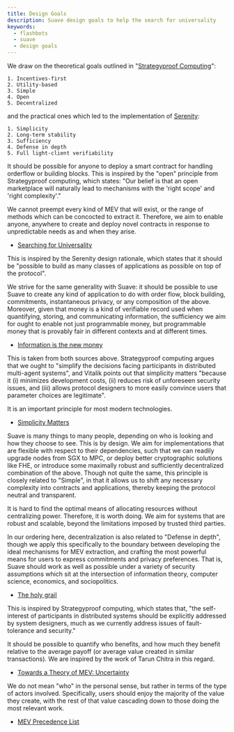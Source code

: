```yaml
---
title: Design Goals
description: Suave design goals to help the search for universality
keywords:
  - flashbots
  - suave
  - design goals
---
```



We draw on the theoretical goals outlined in "[Strategyproof Computing](https://groups.ischool.berkeley.edu/archive/p2pecon/papers/s1-ng.pdf)": 

```
1. Incentives-first
2. Utility-based
3. Simple
4. Open
5. Decentralized
```

and the practical ones which led to the implementation of [Serenity](https://notes.ethereum.org/@vbuterin/serenity_design_rationale?type=view#Principles):

```
1. Simplicity
2. Long-term stability
3. Sufficiency
4. Defense in depth
5. Full light-client verifiability
```

<Grid>
<GridBlock symbol="I." title="Permissionless">

It should be possible for anyone to deploy a smart contract for handling orderflow or building blocks. This is inspired by the "open" principle from Strategyproof computing, which states: "Our belief is that an open marketplace will naturally lead to mechanisms with the 'right scope' and 'right complexity'." 

We cannot preempt every kind of MEV that will exist, or the range of methods which can be concocted to extract it. Therefore, we aim to enable anyone, anywhere to create and deploy novel contracts in response to unpredictable needs as and when they arise.

- [Searching for Universality](https://docs.google.com/file/d/1c0Ok4M3CcPjMCh7-vh6ErfhqlJsh1qau/edit?filetype=mspresentation)

</GridBlock>

<GridBlock symbol="II." title="Sufficient">

This is inspired by the Serenity design rationale, which states that it should be "possible to build as many classes of applications as possible on top of the protocol". 

We strive for the same generality with Suave: it should be possible to use Suave to create any kind of application to do with order flow, block building, commitments, instantaneous privacy, or any composition of the above. Moreover, given that money is a kind of verifiable record used when quantifying, storing, and communicating information, the sufficiency we aim for ought to enable not just programmable money, but programmable money that is provably fair in different contexts and at different times.

- [Information is the new money](https://www.youtube.com/watch?v=vi-rVTFTb6s)

</GridBlock>
</Grid>

<Grid>
<GridBlock symbol="III." title="Simple">

This is taken from both sources above. Strategyproof computing argues that we ought to "simplify the decisions facing participants in distributed multi-agent systems", and Vitalik points out that simplicity matters "because it (i) minimizes development costs, (ii) reduces risk of unforeseen security issues, and (iii) allows protocol designers to more easily convince users that parameter choices are legitimate". 

It is an important principle for most modern technologies.

- [Simplicity Matters](https://youtu.be/rI8tNMsozo0)

</GridBlock>

<GridBlock symbol="IV." title="Modular">

Suave is many things to many people, depending on who is looking and how they choose to see. This is by design. We aim for implementations that are flexible with respect to their dependencies, such that we can readily upgrade nodes from SGX to MPC, or deploy better cryptographic solutions like FHE, or introduce some maximally robust and sufficiently decentralized combination of the above. Though not quite the same, this principle is closely related to "Simple", in that it allows us to shift any necessary complexity into contracts and applications, thereby keeping the protocol neutral and transparent.

</GridBlock>
</Grid>

<Grid>
<GridBlock symbol="V." title="Decentralized">

It is hard to find the optimal means of allocating resources without centralizing power. Therefore, it is worth doing. We aim for systems that are robust and scalable, beyond the limitations imposed by trusted third parties.

In our ordering here, decentralization is also related to "Defense in depth", though we apply this specifically to the boundary between developing the ideal mechanisms for MEV extraction, and crafting the most powerful means for users to express commitments and privacy preferences. That is, Suave should work as well as possible under a variety of security assumptions which sit at the intersection of information theory, computer science, economics, and sociopolitics.

- [The holy grail](https://youtu.be/vi-rVTFTb6s?t=1092)

</GridBlock>

<GridBlock symbol="VI." title="Fair">

This is inspired by Strategyproof computing, which states that, "the self-interest of participants in distributed systems should be explicitly addressed by system designers, much as we currently address issues of fault-tolerance and security." 

It should be possible to quantify who benefits, and how much they benefit relative to the average payoff (or average value created in similar transactions). We are inspired by the work of Tarun Chitra in this regard.

- [Towards a Theory of MEV: Uncertainty](https://www.youtube.com/watch?v=WYH7n4M016A&t=14626s)

We do not mean "who" in the personal sense, but rather in terms of the type of actors involved. Specifically, users should enjoy the majority of the value they create, with the rest of that value cascading down to those doing the most relevant work.

- [MEV Precedence List](https://youtu.be/6oFNYDBH76Q?t=464)

</GridBlock>
</Grid>
